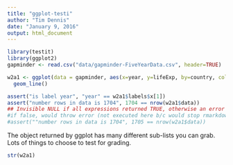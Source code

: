 ```yaml
---
title: "ggplot-testi"
author: "Tim Dennis"
date: "January 9, 2016"
output: html_document
---
```

```r
library(testit)
library(ggplot2)
gapminder <- read.csv("data/gapminder-FiveYearData.csv", header=TRUE)

```

```r

w2a1 <- ggplot(data = gapminder, aes(x=year, y=lifeExp, by=country, color=continent)) +
  geom_line()

assert("is label year", "year" == w2a1$labels$x[1])
assert("number rows in data is 1704", 1704 == nrow(w2a1$data))
## Invisible NULL if all expressions returned TRUE, otherwise an error is signalled and the user-provided message is emitted.
#if false, would throw error (not executed here b/c would stop rmarkdown build)
#assert(""number rows in data is 1704", 1705 == nrow(w2a1$data))

```

The object returned by ggplot has many different sub-lists you can grab. Lots of things to choose to test for grading. 

```r
str(w2a1)
```

